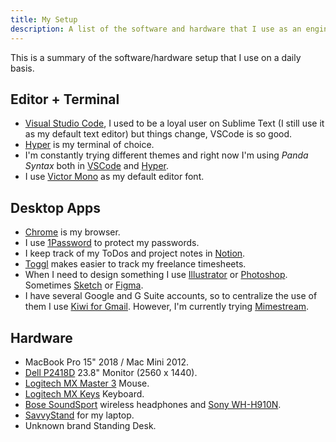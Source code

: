 ```yaml
---
title: My Setup
description: A list of the software and hardware that I use as an engineer
---
```


This is a summary of the software/hardware setup that I use on a daily basis.

## Editor + Terminal

- [Visual Studio Code](https://code.visualstudio.com/), I used to be a loyal user on Sublime Text (I still use it as my default text editor) but things change, VSCode is so good.
- [Hyper](https://hyper.is/) is my terminal of choice.
- I'm constantly trying different themes and right now I'm using _Panda Syntax_ both in [VSCode](https://marketplace.visualstudio.com/items?itemName=tinkertrain.theme-panda) and [Hyper](https://github.com/siamak/hyperterm-panda).
- I use [Victor Mono](https://rubjo.github.io/victor-mono/) as my default editor font.

## Desktop Apps

- [Chrome](https://www.google.com/chrome/) is my browser.
- I use [1Password](https://1password.com/) to protect my passwords.
- I keep track of my ToDos and project notes in [Notion](https://www.notion.so/).
- [Toggl](https://toggl.com/) makes easier to track my freelance timesheets.
- When I need to design something I use [Illustrator](https://www.adobe.com/products/illustrator.html) or [Photoshop](https://www.adobe.com/products/photoshop.html). Sometimes [Sketch](https://www.sketch.com/) or [Figma](https://www.figma.com/).
- I have several Google and G Suite accounts, so to centralize the use of them I use [Kiwi for Gmail](https://www.kiwiforgmail.com/). However, I'm currently trying [Mimestream](https://mimestream.com/).

## Hardware

- MacBook Pro 15" 2018 / Mac Mini 2012.
- [Dell P2418D](https://www.amazon.com/Dell-P2418D-23-8-16-Monitor/dp/B074MMR1V3) 23.8" Monitor (2560 x 1440).
- [Logitech MX Master 3](https://www.logitech.com/en-us/product/mx-master-3.910-005620.html) Mouse.
- [Logitech MX Keys](https://www.logitech.com/en-us/products/keyboards/mx-keys-wireless-keyboard.920-009294.html) Keyboard.
- [Bose SoundSport](https://www.bose.com/en_us/products/headphones/earphones/soundsport-wireless.html#v=soundsport_wireless_black) wireless headphones and [Sony WH-H910N](https://www.sony.com/electronics/headband-headphones/wh-h910n).
- [SavvyStand](https://www.amazon.com/dp/B01M05SYJL) for my laptop.
- Unknown brand Standing Desk.
